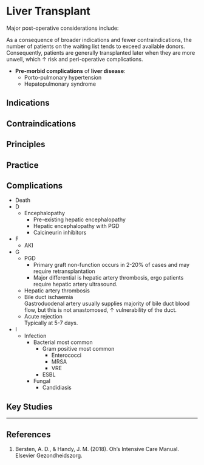 # Liver Transplant {#sec-icu_liver_tx}

Major post-operative considerations include:

:::column-margin
As a consequence of broader indications and fewer contraindications, the number of patients on the waiting list tends to exceed available donors. Consequently, patients are generally transplanted later when they are more unwell, which ↑ risk and peri-operative complications.
:::

* **Pre-morbid complications** of **liver disease**:
	* Porto-pulmonary hypertension
	* Hepatopulmonary syndrome


## Indications

## Contraindications

## Principles

## Practice


## Complications

* Death
* D
	* Encephalopathy
		* Pre-existing hepatic encephalopathy
		* Hepatic encephalopathy with PGD
		* Calcineurin inhibitors
* F
	* AKI
* G
	* PGD
		* Primary graft non-function occurs in 2-20% of cases and may require retransplantation
		* Major differential is hepatic artery thrombosis, ergo patients require hepatic artery ultrasound.
	* Hepatic artery thrombosis\
	* Bile duct ischaemia\
	Gastroduodenal artery usually supplies majority of bile duct blood flow, but this is not anastomosed, ↑ vulnerability of the duct.
	* Acute rejection\
	Typically at 5-7 days.
* I
	* Infection
		* Bacterial most common
			* Gram positive most common
				* Enterococci
				* MRSA
				* VRE
			* ESBL
		* Fungal
			* Candidiasis


## Key Studies


---

## References

1. Bersten, A. D., & Handy, J. M. (2018). Oh’s Intensive Care Manual. Elsevier Gezondheidszorg.